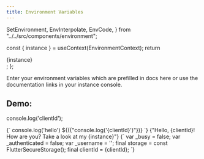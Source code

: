 ```yaml
---
title: Environment Variables
---
```


  SetEnvironment,
  EnvInterpolate,
  EnvCode,
} from "../../src/components/environment";

  const { instance } = useContext(EnvironmentContext);
  return <div>{instance}</div>;
};

Enter your environment variables which are prefilled in docs here or use the documentation links in your instance console.

<SetEnvironment />

## Demo:

<CodeBlock language="ts">console.log('clientId');</CodeBlock>

<CodeBlock language="ts">
  {`
  console.log('hello')
  ${(<EnvInterpolate>{"console.log('{clientId}')"}</EnvInterpolate>)}
  `}
</CodeBlock>

<EnvInterpolate>
  {"Hello, {clientId}! How are you? Take a look at my {instance}"}
</EnvInterpolate>

<EnvCode language="dart">
  {`
    var _busy = false;
    var _authenticated = false;
    var _username = '';
    final storage = const FlutterSecureStorage();
    final clientId = {clientId};
    `}
</EnvCode>
